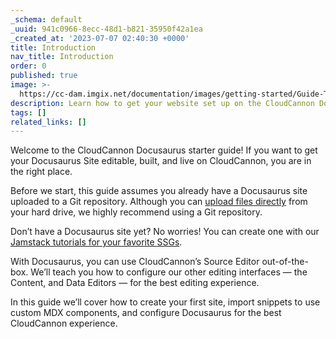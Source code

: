 ```yaml
---
_schema: default
_uuid: 941c0966-8ecc-48d1-b821-35950f42a1ea
_created_at: '2023-07-07 02:40:30 +0000'
title: Introduction
nav_title: Introduction
order: 0
published: true
image: >-
  https://cc-dam.imgix.net/documentation/images/getting-started/Guide-Thumbnails/CloudCannon-Getting-Started-Thumbnail-Docusaurus.png
description: Learn how to get your website set up on the CloudCannon Docusaurus CMS.
tags: []
related_links: []
---
```

Welcome to the CloudCannon Docusaurus starter guide! If you want to get your Docusaurus Site editable, built, and live on CloudCannon, you are in the right place.

Before we start, this guide assumes you already have a Docusaurus site uploaded to a Git repository. Although you can <a target="_blank" rel="noopener" href="https://cloudcannon.com/documentation/articles/create-a-site-with-direct-upload/">upload files directly</a> from your hard drive, we highly recommend using a Git repository.

Don’t have a Docusaurus site yet? No worries! You can create one with our <a target="_blank" rel="noopener" href="https://cloudcannon.com/tutorials/">Jamstack tutorials for your favorite SSGs</a>.

With Docusaurus, you can use CloudCannon’s Source Editor out-of-the-box. We’ll teach you how to configure our other editing interfaces — the Content, and Data Editors — for the best editing experience.

In this guide we’ll cover how to create your first site, import snippets to use custom MDX components, and configure Docusaurus for the best CloudCannon experience.